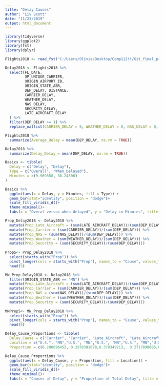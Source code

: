 ```yaml
---
title: "Delay Causes"
author: "Liv Scott"
date: "11/23/2019"
output: html_document
---
```

```r
library(tidyverse)
library(ggplot2)
library(fst)
library(dplyr)
```

```r
Flights2018 <- read_fst("C:/Users/Olivia/Desktop/Comp112!!/Git_final_proj/data18.fst")
```

```r
Delay2018 <- Flights2018 %>% 
  select(FL_DATE, 
         OP_UNIQUE_CARRIER, 
         ORIGIN_AIRPORT_ID, 
         ORIGIN_STATE_ABR, 
         DEP_DELAY, DISTANCE, 
         CARRIER_DELAY, 
         WEATHER_DELAY, 
         NAS_DELAY, 
         SECURITY_DELAY, 
         LATE_AIRCRAFT_DELAY
  ) %>% 
  filter(DEP_DELAY >= 1) %>% 
  replace_na(list(CARRIER_DELAY = 0, WEATHER_DELAY = 0, NAS_DELAY = 0, SECURITY_DELAY = 0, LATE_AIRCRAFT_DELAY = 0))
```

```r
Flights2018 %>% 
  summarize(Average_Delay = mean(DEP_DELAY, na.rm = TRUE))
```


```r
Delay2018 %>% 
  summarize(Delay_Delay = mean(DEP_DELAY, na.rm = TRUE))
```

```r
Basics <- tibble(
  Delay = c("Delay", "Delay"),
  Type = c("Overall", "When_Delayed"),
  Minutes = c(9.969858, 38.24306)
)

Basics %>%
  ggplot(aes(x = Delay, y = Minutes, fill = Type)) +
  geom_bar(stat="identity", position = "dodge")+
  scale_fill_viridis_d()+
  theme_minimal()+
  labs(x = "Overal versus when delayed", y = "Delay in Minutes", title = "Average Delay")

```


```r
Prop_Delay2018 <- Delay2018 %>% 
  mutate(Prop_Late_Aircraft = (sum(LATE_AIRCRAFT_DELAY))/(sum(DEP_DELAY))) %>%
  mutate(Prop_Carrier = (sum(CARRIER_DELAY))/(sum(DEP_DELAY))) %>%
  mutate(Prop_NAS = (sum(NAS_DELAY))/(sum(DEP_DELAY))) %>%
  mutate(Prop_Weather = (sum(WEATHER_DELAY))/(sum(DEP_DELAY))) %>%
  mutate(Prop_Security = (sum(SECURITY_DELAY))/(sum(DEP_DELAY)))
  
Prop5<- Prop_Delay2018 %>%  
  select(starts_with("Prop")) %>% 
  pivot_longer(cols = starts_with("Prop"), names_to = "Cause", values_to = "Proportion") %>% 
  head(5)
```

```r
MN_Prop_Delay2018 <- Delay2018 %>% 
  filter(ORIGIN_STATE_ABR == "MN") %>% 
  mutate(Prop_Late_Aircraft = (sum(LATE_AIRCRAFT_DELAY))/(sum(DEP_DELAY))) %>%
  mutate(Prop_Carrier = (sum(CARRIER_DELAY))/(sum(DEP_DELAY))) %>%
  mutate(Prop_NAS = (sum(NAS_DELAY))/(sum(DEP_DELAY))) %>%
  mutate(Prop_Weather = (sum(WEATHER_DELAY))/(sum(DEP_DELAY))) %>%
  mutate(Prop_Security = (sum(SECURITY_DELAY))/(sum(DEP_DELAY)))
  
MNProp5<- MN_Prop_Delay2018 %>%  
  select(starts_with("Prop")) %>% 
  pivot_longer(cols = starts_with("Prop"), names_to = "Cause", values_to = "Proportion") %>% 
  head(5)
```

```r
Delay_Cause_Proportions <- tibble(
  Delay_Cause = c("Carrier", "Carrier", "Late_Aircraft", "Late_Aircraft", "NAS", "NAS","Security","Security", "Weather", "Weather"),
  Location = c("U.S.", "MN","U.S.", "MN","U.S.", "MN","U.S.", "MN","U.S.", "MN"),
  Proportion = c(0.280696452, 0.2978381078,0.370349213,  0.2717890005,0.180063432,0.2272410889, 0.001350881, 0.0008780598,0.052455338, 0.1132118506))

Delay_Cause_Proportions %>%
  ggplot(aes(x = Delay_Cause, y = Proportion, fill = Location)) +
  geom_bar(stat="identity", position = "dodge")+
  scale_fill_viridis_d()+
  theme_minimal()+
  labs(x = "Causes of Delay", y = "Proportion of Total Delay", title = "Cause of Delay in Minnesota versus the United States")
```
